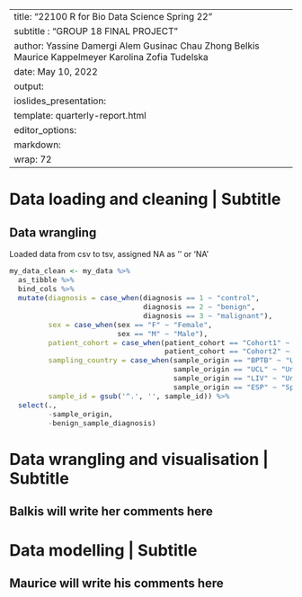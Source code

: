 
---
title: "22100 R for Bio Data Science Spring 22"
subtitle : "GROUP 18  FINAL PROJECT "
author: Yassine Damergi Alem Gusinac Chau Zhong Belkis Maurice Kappelmeyer Karolina Zofia Tudelska
date: May 10, 2022
output:
  ioslides_presentation:
    template: quarterly-report.html
editor_options: 
  markdown: 
    wrap: 72
---

# Data loading and cleaning \| Subtitle

## Data wrangling
Loaded data from csv to tsv, assigned NA as '' or 'NA'
<style> 
pre {font-size: 15px;}
</style>

```r
my_data_clean <- my_data %>% 
  as_tibble %>% 
  bind_cols %>% 
  mutate(diagnosis = case_when(diagnosis == 1 ~ "control",
                               diagnosis == 2 ~ "benign",
                               diagnosis == 3 ~ "malignant"),
         sex = case_when(sex == "F" ~ "Female",
                         sex == "M" ~ "Male"),
         patient_cohort = case_when(patient_cohort == "Cohort1" ~ "Cohort_1",
                                    patient_cohort == "Cohort2" ~ "Cohort_2"),
         sampling_country = case_when(sample_origin == "BPTB" ~ "United Kingdom",
                                      sample_origin == "UCL" ~ "United Kingdom",
                                      sample_origin == "LIV" ~ "United Kingdom",
                                      sample_origin == "ESP" ~ "Spain"),
         sample_id = gsub('^.', '', sample_id)) %>% 
  select(.,
         -sample_origin,
         -benign_sample_diagnosis)
```

# Data wrangling and visualisation \| Subtitle

## Balkis will write her comments here

# Data modelling \| Subtitle

## Maurice will write his comments here
